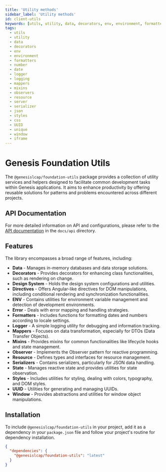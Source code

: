 ```yaml
---
title: 'Utility methods'
sidebar_label: 'Utility methods'
id: client-utils
keywords: [utils, utility, data, decorators, env, environment, formatters, number, date, logger, logging, mappers, mixins, observers, resource, server, serializer, json, styles, css, UUID, unique, window, iframe]
tags:
  - utils
  - utility
  - data
  - decorators
  - env
  - environment
  - formatters
  - number
  - date
  - logger
  - logging
  - mappers
  - mixins
  - observers
  - resource
  - server
  - serializer
  - json
  - styles
  - css
  - UUID
  - unique
  - window
  - iframe
---
```


# Genesis Foundation Utils

The `@genesislcap/foundation-utils` package provides a collection of utility services and helpers designed to facilitate common development tasks within Genesis applications. It aims to enhance productivity by offering reusable solutions for patterns and problems encountered across different projects.

## API Documentation

For more detailed information on API and configurations, please refer to the [API documentation](docs/api/index.md) in the `docs/api` directory.

## Features

The library encompasses a broad range of features, including:

- **Data** - Manages in-memory databases and data storage solutions.
- **Decorators** - Provides decorators for enhancing class functionalities, such as rendering on change.
- **Design System** - Holds the design system configurations and utilities.
- **Directives** - Offers Angular-like directives for DOM manipulations, including conditional rendering and synchronization functionalities.
- **ENV** - Contains utilities for environment variable management and detection of development environments.
- **Error** - Deals with error mapping and handling strategies.
- **Formatters** - Includes functions for formatting dates and numbers according to locale settings.
- **Logger** - A simple logging utility for debugging and information tracking.
- **Mappers** - Focuses on data transformation, especially for DTOs (Data Transfer Objects).
- **Mixins** - Provides mixins for common functionalities like lifecycle hooks and state management.
- **Observer** - Implements the Observer pattern for reactive programming.
- **Resource** - Defines types and interfaces for resource management.
- **Serializers** - Contains serializers, particularly for JSON data handling.
- **State** - Manages reactive state and provides utilities for state observation.
- **Styles** - Includes utilities for styling, dealing with colors, typography, and DOM styles.
- **UUID** - Utilities for generating and managing UUIDs.
- **Window** - Provides abstractions and utilities for window object manipulations.

## Installation

To include `@genesislcap/foundation-utils` in your project, add it as a dependency in your `package.json` file and follow your project's routine for dependency installation.

```json
{
  "dependencies": {
    "@genesislcap/foundation-utils": "latest"
  }
}
```

